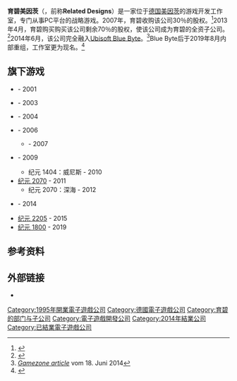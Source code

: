 {{NoteTA
| G1=Games
}}
{{Infobox company
| name = 育碧美因茨
| logo =
| caption =
| type = [[子公司|子公司]]
| foundation = {{start date and age|1995}}
| defunct = 
| fate = 
| location = [[德国|德国]][[美因茨|美因茨]]
| key_people = Thomas Pottkämper<br>Burkhard Ratheiser<br>Thomas Stein<br>Jens Vielhaben
| industry = [[电子游戏产业|电子游戏]]
| products = [[纪元系列|纪元系列]]
| operating_income =
| net_income =
| owner = [[育碧|育碧]]
| num_employees =  	50
| parent = [[育碧|育碧]]
| homepage = [https://mainz.ubisoft.com/en/ mainz.ubisoft.com] {{en icon}}
}}

'''育碧美因茨'''（{{lang-de|Ubisoft Mainz}}，前称'''Related Designs'''）是一家位于[[德国|德国]][[美因茨|美因茨]]的游戏开发工作室，专门从事PC平台的战略游戏。2007年，育碧收购该公司30％的股权。<ref name="UbiBuys30%">{{cite web|url=http://www.gamasutra.com/php-bin/news_index.php?story=13483|title=Ubisoft Acquires SunFlowers, Anno Franchise|last=Boyer|first=Brandon|publisher=[[Gamasutra|Gamasutra]]|date=2007-04-11|accessdate=2013-04-12|archive-date=2013-05-12|archive-url=https://web.archive.org/web/20130512135742/http://www.gamasutra.com/php-bin/news_index.php?story=13483|dead-url=no}}</ref>2013年4月，育碧购买购买该公司剩余70％的股权，使该公司成为育碧的全资子公司。<ref name="UbiBuysRest">{{cite web|url=http://www.gamespot.com/news/ubisoft-completes-anno-dev-acquisition-6406894|title=Ubisoft completes Anno dev acquisition|last=Makuch|first=Eddie|publisher=[[GameSpot|GameSpot]]|date=2013-04-12|accessdate=2013-04-12|archive-date=2013-04-15|archive-url=https://web.archive.org/web/20130415002104/http://www.gamespot.com/news/ubisoft-completes-anno-dev-acquisition-6406894|dead-url=no}}</ref>2014年6月，该公司完全融入[[Ubisoft_Blue_Byte|Ubisoft Blue Byte]]。<ref>[http://www.gamezone.de/Ubisoft-Firma-15823/News/Ubisoft-Ehemaliges-Related-Designs-Studio-ab-sofort-unter-Blue-Byte-Flagge-1125838/ ''Gamezone article''] {{Wayback|url=http://www.gamezone.de/Ubisoft-Firma-15823/News/Ubisoft-Ehemaliges-Related-Designs-Studio-ab-sofort-unter-Blue-Byte-Flagge-1125838/ |date=20180612232543 }} vom 18. Juni 2014</ref>Blue Byte后于2019年8月内部重组，工作室更为现名。<ref>{{cite web |url=https://www.gamesindustry.biz/articles/2019-08-20-ubisoft-rebrands-its-german-studios |title=Ubisoft rebrands its German studios |first=Rebekah |last=Valentine |date=2019-08-20 |website={{le|GamesIndustry.biz|GamesIndustry.biz}} |access-date=2019-12-12 |archive-url=https://web.archive.org/web/20191130204124/https://www.gamesindustry.biz/articles/2019-08-20-ubisoft-rebrands-its-german-studios |archive-date=2019-11-30 |url-status=live }}</ref>

== 旗下游戏 ==

* {{le|美国 (游戏)|America (video game)|美国}} - 2001
* {{le|无人之地 (游戏)|No Man's Land (video game)|无人之地}} - 2003
* {{le|城堡战役|Castle Strike}} - 2004
* {{le|纪元 1701|Anno 1701}} - 2006
** {{le|纪元 1701：沉睡之龙|Anno 1701#The Sunken Dragon}} - 2007
* {{le|纪元 1404|Anno 1404}} - 2009
** 纪元 1404：威尼斯 - 2010
* [[纪元_2070|纪元 2070]] - 2011
** 纪元 2070：深海 - 2012
* {{le|魔法门之英雄无敌在线|Might and Magic: Heroes Online}} - 2014
* [[纪元2205|纪元 2205]] - 2015
* [[纪元_1800|纪元 1800]] - 2019

== 参考资料 ==
{{reflist}}

== 外部链接 ==

* {{Official website|1=http://www.related-designs.de/index.php?lang=en}}

{{Ubisoft}}

{{DEFAULTSORT:Related Designs}}
{{Portal bar|德國|電子遊戲}}
[[Category:1995年開業電子遊戲公司|Category:1995年開業電子遊戲公司]]
[[Category:德國電子遊戲公司|Category:德國電子遊戲公司]]
[[Category:育碧的部门与子公司|Category:育碧的部门与子公司]]
[[Category:電子遊戲開發公司|Category:電子遊戲開發公司]]
[[Category:2014年結業公司|Category:2014年結業公司]]
[[Category:已結業電子遊戲公司|Category:已結業電子遊戲公司]]

{{Ubisoft-stub}}
{{Europe-videogame-company-stub}}